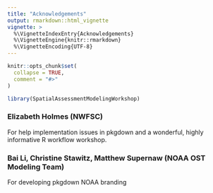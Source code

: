 ```yaml
---
title: "Acknowledgements"
output: rmarkdown::html_vignette
vignette: >
  %\VignetteIndexEntry{Acknowledgements}
  %\VignetteEngine{knitr::rmarkdown}
  %\VignetteEncoding{UTF-8}
---
```


```r
knitr::opts_chunk$set(
  collapse = TRUE,
  comment = "#>"
)
```

```r
library(SpatialAssessmentModelingWorkshop)
```

### Elizabeth Holmes (NWFSC)
For help implementation issues in pkgdown and a wonderful, highly informative R workflow workshop.

### Bai Li, Christine Stawitz, Matthew Supernaw (NOAA OST Modeling Team)
For developing pkgdown NOAA branding